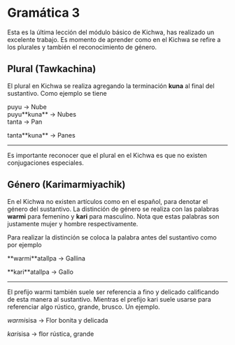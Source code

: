 
# Gramática 3

Esta es la última lección del módulo básico de Kichwa, has realizado un excelente trabajo.
Es momento de aprender como en el Kichwa se refire a los plurales y también el reconocimiento de 
género.

## Plural (Tawkachina)

El plural en Kichwa se realiza agregando la terminación **kuna** al final del sustantivo. 
Como ejemplo se tiene 

<div className="row justify-content-center text-center">
<div className='col-sm-3 my-4' >
puyu -> Nube
 <ImageFlipCard
              img="/img/downloads/cloud.jpg"
              front="puyu"
              back="Nube"
            />
</div>
          <div className='col-sm-3 my-4' >
puyu**kuna** -> Nubes
 <ImageFlipCard
              img="/img/downloads/clouds.jpg"
              front="puyukuna"
              back="Nubes"
            />
</div>
</div>

<div className="row justify-content-center text-center">
<div className='col-sm-3 my-4' >
tanta -> Pan

 <ImageFlipCard
              img="/img/downloads/bread-one.jpg"
              front="tanta"
              back="Pan"
            />
</div>
          <div className='col-sm-3 my-4' >
tanta**kuna** -> Panes

 <ImageFlipCard
              img="/img/downloads/bread.jpg"
              front="tantakuna"
              back="Panes"
            />
</div>
</div>


<hr/>
Es importante reconocer que el plural en el Kichwa es que no existen conjugaciones especiales. 


## Género (Karimarmiyachik)

En el Kichwa no existen artículos como en el español, para denotar el género del sustantivo. La distinción de género se realiza con las palabras
**warmi** para femenino y **kari** para masculino. Nota que estas palabras son justamente mujer y hombre respectivamente.

Para realizar la distinción se coloca la palabra antes del sustantivo como por ejemplo

<div className="row justify-content-center text-center">
<div className='col-sm-3 my-4' >
**warmi**atallpa -> Gallina

 <ImageFlipCard
              img="/img/downloads/hen.jpg"
              front="warmiatallpa"
              back="Gallina"
            />
</div>
          <div className='col-sm-3 my-4' >
**kari**atallpa -> Gallo


 <ImageFlipCard
              img="/img/downloads/rooster.jpg"
              front="kariatallpa"
              back="Gallo"
            />
</div>
</div>
<hr/>



El prefijo warmi también suele ser referencia a fino y delicado calificando de esta manera al sustantivo. Mientras 
el prefijo kari suele usarse para referenciar algo rústico, grande, brusco. Un ejemplo.

*warmi*sisa -> Flor bonita y delicada

*kari*sisa -> flor rústica, grande


<ComicSpeechBubble text="Dentro de la cultura indígena, todo lo que existe en la tierra y fuera de ella tiene género. 
Existe el hombre y la mujer, el macho y la hembra; por ejemplo, en las montañas, decimos el tayta 
Imbabura y la mama Kayambi. De igual manera sucede con las plantas medicinales: las que pueden curar
enfermedades de calor son femeninas y las que pueden curar enfermedades de frío son masculinas." />
<Quiz lecture="grammar-b-3" />
